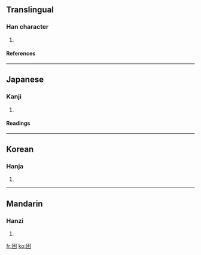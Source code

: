 ==Translingual==
===Han character===
{{Han char|rn=31|rad=囗|as=04|sn=7|four=|canj=田水 (WE)}}
# {{defn|Han}}
====References====
{{Han ref|kx=0217.090|dkj=04706|dj=0444.120|hdz=10715.030|uh=56E6|ud=22246}}
----
==Japanese==
===Kanji===
{{ja-kanji|grade=|rs=囗04}}
# {{defn|Japanese}} 
====Readings====
{{ja-readings|on=[[えん]] (en)|kun=[[ふち]] (fuchi)}}
----
==Korean==
===Hanja===
{{ko-hanja|hangeul=연|rv=yeon|mr=yŏn}}
# {{defn|Korean}}
----
==Mandarin==
===Hanzi===
{{cmn-hanzi|pin=[[yuān]] (yuan1)|wg=yüan<sup>1</sup>}}
# {{defn|Mandarin}}

[[fr:囦]]
[[ko:囦]]